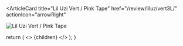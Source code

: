 <ArticleCard
  title="Lil Uzi Vert / Pink Tape"
  href="/review/liluzivert3L/"
  actionIcon="arrowRight"
>

![Lil Uzi Vert / Pink Tape](../../images/cd/liluzivert3L.jpg) 

</ArticleCard>

  return (
    <>
      {children}
    </>
  );
}